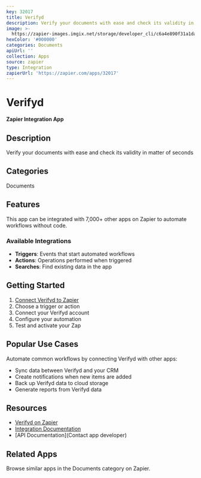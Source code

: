 ```yaml
---
key: 32017
title: Verifyd
description: Verify your documents with ease and check its validity in matter of seconds
image: >-
  https://zapier-images.imgix.net/storage/developer_cli/c6a4e890f31a1da4b33d7e84c1106d56_2.png?auto=format%2Ccompress&ixlib=python-3.0.0&q=50
hexColor: '#000000'
categories: Documents
apiUrl: ''
collection: Apps
source: zapier
type: Integration
zapierUrl: 'https://zapier.com/apps/32017'
---
```

# Verifyd

**Zapier Integration App**

## Description

Verify your documents with ease and check its validity in matter of seconds

## Categories

Documents

## Features

This app can be integrated with 7,000+ other apps on Zapier to automate workflows without code.

### Available Integrations

- **Triggers**: Events that start automated workflows
- **Actions**: Operations performed when triggered
- **Searches**: Find existing data in the app

## Getting Started

1. [Connect Verifyd to Zapier](https://zapier.com/apps/32017)
2. Choose a trigger or action
3. Connect your Verifyd account
4. Configure your automation
5. Test and activate your Zap

## Popular Use Cases

Automate common workflows by connecting Verifyd with other apps:

- Sync data between Verifyd and your CRM
- Create notifications when new items are added
- Back up Verifyd data to cloud storage
- Generate reports from Verifyd data

## Resources

- [Verifyd on Zapier](https://zapier.com/apps/32017)
- [Integration Documentation](https://zapier.com/apps/32017/integrations)
- [API Documentation](Contact app developer)

## Related Apps

Browse similar apps in the Documents category on Zapier.
